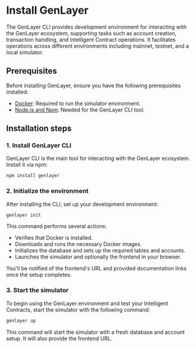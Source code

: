# Install GenLayer

The GenLayer CLI provides development environment for interacting with the GenLayer ecosystem, supporting tasks such as account creation, transaction handling, and Intelligent Contract operations. It facilitates operations across different environments including mainnet, testnet, and a local simulator.

## Prerequisites
Before installing GenLayer, ensure you have the following prerequisites installed:

- [Docker](https://docs.docker.com/engine/install/): Required to run the simulator environment.
- [Node.js and Npm](https://docs.npmjs.com/downloading-and-installing-node-js-and-npm/): Needed for the GenLayer CLI tool.


## Installation steps

### 1. Install GenLayer CLI

GenLayer CLI is the main tool for interacting with the GenLayer ecosystem. Install it via npm:

```bash
npm install genlayer
```

### 2. Initialize the environment

After installing the CLI, set up your development environment:

```bash
genlayer init
```

This command performs several actions:
- Verifies that Docker is installed.
- Downloads and runs the necessary Docker images.
- Initializes the database and sets up the required tables and accounts.
- Launches the simulator and optionally the frontend in your browser.

You'll be notified of the frontend's URL and provided documentation links once the setup completes.

### 3. Start the simulator

To begin using the GenLayer environment and test your Intelligent Contracts, start the simulator with the following command:

```bash
genlayer up
```

This command will start the simulator with a fresh database and account setup. It will also provide the frontend URL.
